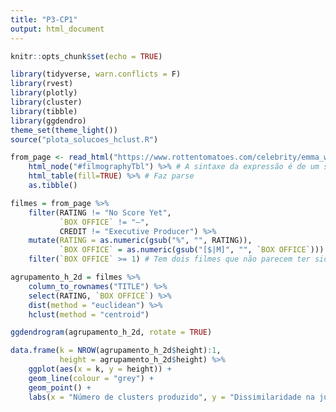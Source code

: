 ```yaml
---
title: "P3-CP1"
output: html_document
---
```


```r
knitr::opts_chunk$set(echo = TRUE)
```

```r
library(tidyverse, warn.conflicts = F)
library(rvest)
library(plotly)
library(cluster)
library(tibble)
library(ggdendro)
theme_set(theme_light())
source("plota_solucoes_hclust.R")
```

```r
from_page <- read_html("https://www.rottentomatoes.com/celebrity/emma_watson/") %>% 
    html_node("#filmographyTbl") %>% # A sintaxe da expressão é de um seletor à lá JQuery: https://rdrr.io/cran/rvest/man/html_nodes.html 
    html_table(fill=TRUE) %>% # Faz parse
    as.tibble()

filmes = from_page %>% 
    filter(RATING != "No Score Yet", 
           `BOX OFFICE` != "—", 
           CREDIT != "Executive Producer") %>%
    mutate(RATING = as.numeric(gsub("%", "", RATING)), 
           `BOX OFFICE` = as.numeric(gsub("[$|M]", "", `BOX OFFICE`))) %>% 
    filter(`BOX OFFICE` >= 1) # Tem dois filmes que não parecem ter sido lançados no mundo todo
```



```r
agrupamento_h_2d = filmes %>% 
    column_to_rownames("TITLE") %>%
    select(RATING, `BOX OFFICE`) %>%
    dist(method = "euclidean") %>% 
    hclust(method = "centroid")

ggdendrogram(agrupamento_h_2d, rotate = TRUE)

data.frame(k = NROW(agrupamento_h_2d$height):1, 
           height = agrupamento_h_2d$height) %>% 
    ggplot(aes(x = k, y = height)) + 
    geom_line(colour = "grey") + 
    geom_point() + 
    labs(x = "Número de clusters produzido", y = "Dissimilaridade na junção")

```

